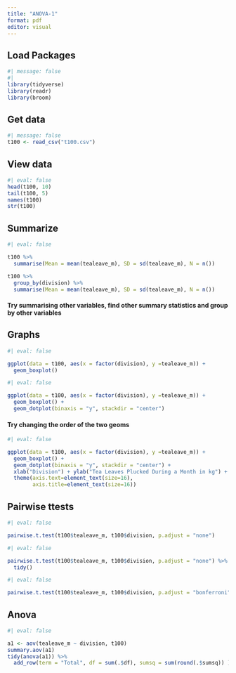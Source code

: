 ```yaml
---
title: "ANOVA-1"
format: pdf
editor: visual
---
```


## Load Packages

```r
#| message: false
#| 
library(tidyverse)
library(readr)
library(broom)
```

## Get data

```r
#| message: false
t100 <- read_csv("t100.csv")
```

## View data

```r
#| eval: false
head(t100, 10)
tail(t100, 5)
names(t100)
str(t100)
```

## Summarize

```r
#| eval: false

t100 %>% 
  summarise(Mean = mean(tealeave_m), SD = sd(tealeave_m), N = n())

t100 %>% 
  group_by(division) %>% 
  summarise(Mean = mean(tealeave_m), SD = sd(tealeave_m), N = n())
```

#### Try summarising other variables, find other summary statistics and group by other variables

## Graphs

```r
#| eval: false

ggplot(data = t100, aes(x = factor(division), y =tealeave_m)) +
  geom_boxplot()
```

```r
#| eval: false

ggplot(data = t100, aes(x = factor(division), y =tealeave_m)) +
  geom_boxplot() + 
  geom_dotplot(binaxis = "y", stackdir = "center") 
```

#### Try changing the order of the two geoms

```r
#| eval: false

ggplot(data = t100, aes(x = factor(division), y =tealeave_m)) +
  geom_boxplot() + 
  geom_dotplot(binaxis = "y", stackdir = "center") + 
  xlab("Division") + ylab("Tea Leaves Plucked During a Month in kg") +
  theme(axis.text=element_text(size=16),
        axis.title=element_text(size=16))
```

## Pairwise ttests

```r
#| eval: false

pairwise.t.test(t100$tealeave_m, t100$division, p.adjust = "none")
```

```r
#| eval: false

pairwise.t.test(t100$tealeave_m, t100$division, p.adjust = "none") %>% 
  tidy()
```

```r
#| eval: false

pairwise.t.test(t100$tealeave_m, t100$division, p.adjust = "bonferroni")
```

## Anova

```r
#| eval: false

a1 <- aov(tealeave_m ~ division, t100)
summary.aov(a1)
tidy(anova(a1)) %>% 
  add_row(term = "Total", df = sum(.$df), sumsq = sum(round(.$sumsq)) )
```

